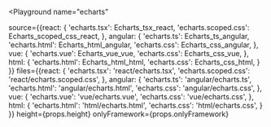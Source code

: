 

<Playground
  name="echarts"
  
  source={{react: {
             'echarts.tsx': Echarts_tsx_react,
             'echarts.scoped.css': Echarts_scoped_css_react,
           },
           angular: {
             'echarts.ts': Echarts_ts_angular,
             'echarts.html': Echarts_html_angular,
             'echarts.css': Echarts_css_angular,
           },
           vue: {
             'echarts.vue': Echarts_vue_vue,
             'echarts.css': Echarts_css_vue,
           },
           html: {
             'echarts.html': Echarts_html_html,
             'echarts.css': Echarts_css_html,
           }
}}
  files={{react: {
            'echarts.tsx': 'react/echarts.tsx',
            'echarts.scoped.css': 'react/echarts.scoped.css',
          },
          angular: {
            'echarts.ts': 'angular/echarts.ts',
            'echarts.html': 'angular/echarts.html',
            'echarts.css': 'angular/echarts.css',
          },
          vue: {
            'echarts.vue': 'vue/echarts.vue',
            'echarts.css': 'vue/echarts.css',
          },
          html: {
            'echarts.html': 'html/echarts.html',
            'echarts.css': 'html/echarts.css',
          }
}}
  height={props.height}
  onlyFramework={props.onlyFramework}
></Playground>
